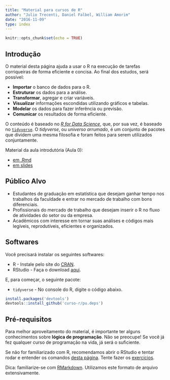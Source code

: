 ```yaml
---
title: "Material para cursos de R"
author: "Julio Trecenti, Daniel Falbel, William Amorim"
date: "2016-11-09"
type: index
---
```


```r
knitr::opts_chunk$set(echo = TRUE)
```

## Introdução

O material desta página ajuda a usar o R na execução de tarefas
corriqueiras de forma eficiente e concisa. Ao final dos estudos, será possível:

- **Importar** o banco de dados para o R. 
- **Estruturar** os dados para a análise.
- **Transformar**, agregar e criar variáveis. 
- **Visualizar** informações escondidas utilizando gráficos e tabelas.
- **Modelar** os dados para fazer inferência ou previsão.
- **Comunicar** os resultados de forma eficiente.

O conteúdo é baseado no [*R for Data Science*](http://r4ds.had.co.nz/), que, por
sua vez, é baseado no [`tidyverse`](http://tidyverse.org/). O *tidyverse*, ou *universo arrumado*, é um conjunto de pacotes que dividem uma mesma filosofia e foram feitos para serem
utilizados conjuntamente.

Material da aula introdutória (Aula 0):

- [em .Rmd]("https://github.com/curso-r/material/aulas/Rmds/aula_0.Rmd")
- [em slides]("https://github.com/curso-r/material/aulas/slides/slides_aula_0.html")


## Público Alvo

- Estudantes de graduação em estatística que desejam ganhar tempo nos trabalhos da faculdade e entrar no mercado de trabalho com bons diferenciais.
- Profissionais do mercado de trabalho que desejam inserir o R no fluxo de atividades do setor ou da empresa.
- Acadêmicos com interesse em tornar suas análises e códigos mais legíveis, reprodutíveis, eficientes e organizados.

## Softwares

Você precisará instalar os seguintes softwares:

- R - Instale pelo site do [CRAN](https://cloud.r-project.org/).
- RStudio -  Faça o download [aqui](https://www.rstudio.com/products/rstudio/download/preview/).

E, para começar, o seguinte pacote:

- `tidyverse` - No console do R, digite o código abaixo.

```r
install.packages('devtools')
devtools::install_github('curso-r/pu.deps')
```

## Pré-requisitos

Para melhor aproveitamento do material, é importante ter alguns conhecimentos sobre **lógica de programação**. Não se preocupe! Se você já fez qualquer curso de programação na vida, já será o suficiente. 

Se não for familiarizado com R, recomendamos abrir o RStudio e tentar rodar e entender os comandos [desta página](http://material.curso-r.com/r-como-calculadora/). Tente
fazer os [exercícios](http://material.curso-r.com/r-como-calculadora/#exercicios).

Dica: familiarize-se com [RMarkdown](http://rmarkdown.rstudio.com/lesson-1.html). Utilizamos este formato de arquivo extensivamente.
